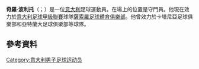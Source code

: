 {{blpunsourced|time=2015-06-12T04:08:47+00:00}}
{{expand|time=2015-06-12T04:08:47+00:00}}
'''奇羅·波利托'''（{{lang-it|Ciro Polito}}；{{bd|1979年|4月12日}}）是一位[[意大利|意大利]]足球運動員。在場上的位置是守門員。他現在效力於[[意大利足球甲級聯賽|意大利足球甲級聯賽]]球隊[[薩索羅足球體育俱樂部|薩索羅足球體育俱樂部]]。他曾效力於卡塔尼亞足球俱樂部和亞特蘭大足球俱樂部等球隊。
==參考資料==
{{Reflist}}

{{DEFAULTSORT: Polito, Ciro}}
[[Category:意大利男子足球运动员|Category:意大利男子足球运动员]]